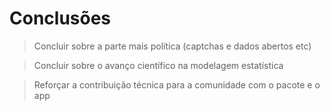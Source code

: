 # Conclusões {#conclusao}

> Concluir sobre a parte mais política (captchas e dados abertos etc)

> Concluir sobre o avanço científico na modelagem estatística

> Reforçar a contribuição técnica para a comunidade com o pacote e o app

